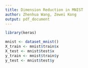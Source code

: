 ```yaml
---
title: Dimension Reduction in MNIST
author: Zhenhua Wang, Zewei Kong
output: pdf_document
---
```


```r
library(keras)
```

```r
mnist <- dataset_mnist()
X_train <- mnist$train$x
X_test <- mnist$test$x
y_train <- mnist$train$y
y_test <- mnist$test$y
```
